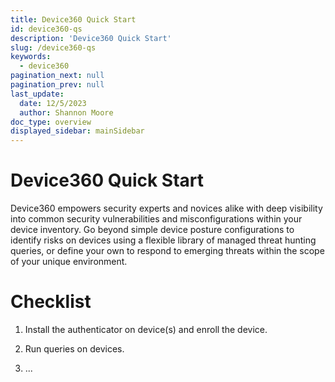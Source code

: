 ```yaml
---
title: Device360 Quick Start
id: device360-qs
description: 'Device360 Quick Start'
slug: /device360-qs
keywords:
  - device360
pagination_next: null
pagination_prev: null
last_update:
  date: 12/5/2023
  author: Shannon Moore
doc_type: overview
displayed_sidebar: mainSidebar
---
```

# Device360 Quick Start
Device360 empowers security experts and novices alike with deep visibility into common security vulnerabilities and misconfigurations within your device inventory. Go beyond simple device posture configurations to identify risks on devices using a flexible library of managed threat hunting queries, or define your own to respond to emerging threats within the scope of your unique environment.

# Checklist
1. Install the authenticator on device(s) and enroll the device.

2. Run queries on devices. 

3. ...

